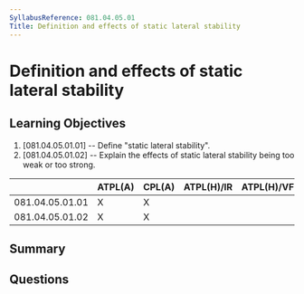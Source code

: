 ```yaml
---
SyllabusReference: 081.04.05.01
Title: Definition and effects of static lateral stability
---
```


# Definition and effects of static lateral stability

## Learning Objectives

1. [081.04.05.01.01] -- Define "static lateral stability".
2. [081.04.05.01.02] -- Explain the effects of static lateral stability being
   too weak or too strong.

|                 | ATPL(A) | CPL(A) | ATPL(H)/IR | ATPL(H)/VFR | CPL(H) | IR  | CBIR(A) |
| --------------- | ------- | ------ | ---------- | ----------- | ------ | --- | ------- |
| 081.04.05.01.01 | X       | X      |            |             |        |     |         |
| 081.04.05.01.02 | X       | X      |            |             |        |     |         |

## Summary

## Questions
